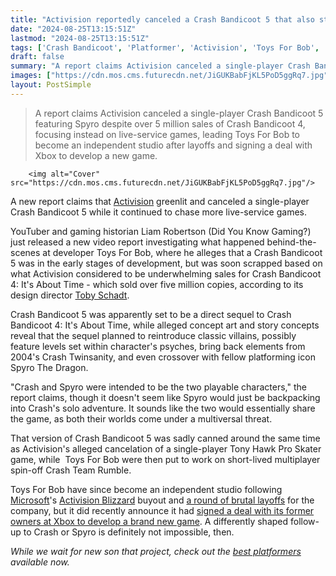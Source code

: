 ```yaml
---
title: "Activision reportedly canceled a Crash Bandicoot 5 that also starred Spyro because it wanted more live-service games"
date: "2024-08-25T13:15:51Z"
lastmod: "2024-08-25T13:15:51Z"
tags: ['Crash Bandicoot', 'Platformer', 'Activision', 'Toys For Bob', 'Microsoft', 'Xbox', 'Spyro The Dragon', 'Live Service', 'Single Player']
draft: false
summary: "A report claims Activision canceled a single-player Crash Bandicoot 5 featuring Spyro despite over 5 million sales of Crash Bandicoot 4, focusing instead on live-service games, leading Toys For Bob to become an independent studio after layoffs and signing a deal with Xbox to develop a new game."
images: ["https://cdn.mos.cms.futurecdn.net/JiGUKBabFjKL5PoD5ggRq7.jpg"]
layout: PostSimple
---
```

> A report claims Activision canceled a single-player Crash Bandicoot 5 featuring Spyro despite over 5 million sales of Crash Bandicoot 4, focusing instead on live-service games, leading Toys For Bob to become an independent studio after layoffs and signing a deal with Xbox to develop a new game.


        <img alt="Cover" src="https://cdn.mos.cms.futurecdn.net/JiGUKBabFjKL5PoD5ggRq7.jpg"/>
        
A new report claims that [Activision](https://www.gamesradar.com/tag/activision/) greenlit and canceled a single-player Crash Bandicoot 5 while it continued to chase more live-service games.

YouTuber and gaming historian Liam Robertson (Did You Know Gaming?) just released a new video report investigating what happened behind-the-scenes at developer Toys For Bob, where he alleges that a Crash Bandicoot 5 was in the early stages of development, but was soon scrapped based on what Activision considered to be underwhelming sales for Crash Bandicoot 4: It's About Time - which sold over five million copies, according to its design director [Toby Schadt](https://www.linkedin.com/in/toby-schadt-3929632/details/projects/).

Crash Bandicoot 5 was apparently set to be a direct sequel to Crash Bandicoot 4: It's About Time, while alleged concept art and story concepts reveal that the sequel planned to reintroduce classic villains, possibly feature levels set within character's psyches, bring back elements from 2004's Crash Twinsanity, and even crossover with fellow platforming icon Spyro The Dragon. 

"Crash and Spyro were intended to be the two playable characters," the report claims, though it doesn't seem like Spyro would just be backpacking into Crash's solo adventure. It sounds like the two would essentially share the game, as both their worlds come under a multiversal threat. 

That version of Crash Bandicoot 5 was sadly canned around the same time as Activision's alleged cancelation of a single-player Tony Hawk Pro Skater game, while  Toys For Bob were then put to work on short-lived multiplayer spin-off Crash Team Rumble.

Toys For Bob have since become an independent studio following [Microsoft](https://www.gamesradar.com/tag/microsoft/)'s [Activision Blizzard](https://www.gamesradar.com/tag/activision-blizzard/) buyout and [a round of brutal layoffs](https://www.gamesradar.com/spyro-and-crash-bandicoot-developer-lays-off-at-least-86-developers-amid-mistaken-reports-of-full-studio-closure/) for the company, but it did recently announce it had [signed a deal with its former owners at Xbox to develop a brand new game](https://www.gamesradar.com/crash-bandicoot-spyro-and-skylanders-developer-is-reportedly-making-a-game-with-former-owner-xbox-shortly-after-going-indie/). A differently shaped follow-up to Crash or Spyro is definitely not impossible, then.

*While we wait for new son that project, check out the *[<em>best platformers</em>](https://www.gamesradar.com/best-platform-games-ever-arent-mario/)* available now.*
        